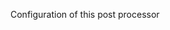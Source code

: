 <!-- Code generated from the comments of the Config struct in post-processor/ucloud-import/post-processor.go; DO NOT EDIT MANUALLY -->

Configuration of this post processor
